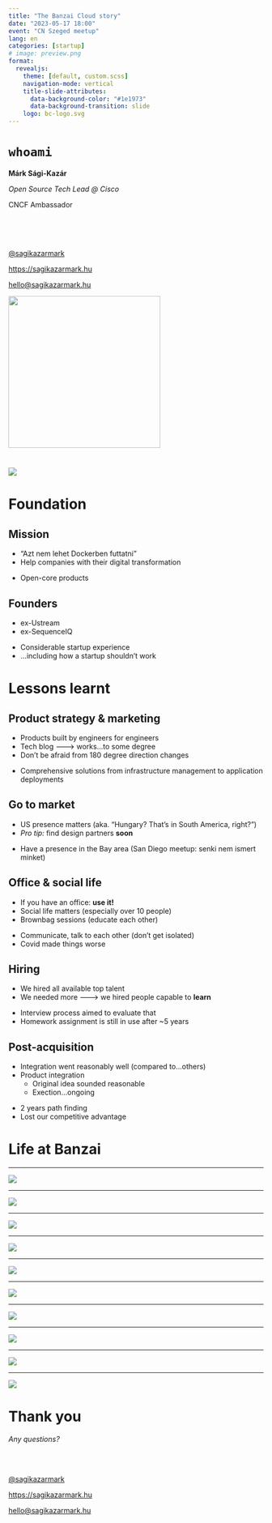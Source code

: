 ```yaml
---
title: "The Banzai Cloud story"
date: "2023-05-17 18:00"
event: "CN Szeged meetup"
lang: en
categories: [startup]
# image: preview.png
format:
  revealjs:
    theme: [default, custom.scss]
    navigation-mode: vertical
    title-slide-attributes:
      data-background-color: "#1e1973"
      data-background-transition: slide
    logo: bc-logo.svg
---
```


# `whoami`

**Márk Sági-Kazár**

_Open Source Tech Lead @ Cisco_

CNCF Ambassador

<br>
<br>
<br>

[@sagikazarmark](https://twitter.com/sagikazarmark)

[https://sagikazarmark.hu](https://sagikazarmark.hu)

[hello@sagikazarmark.hu](mailto:hello@sagikazarmark.hu)

![](assets/cncf-ambassador-spring-2023.png){.absolute top=0 right=0 width="300"}

# {#timeline .nostretch}

![](assets/timeline.svg){fig-align="center"}

# Foundation

## Mission

- "Azt nem lehet Dockerben futtatni"
- Help companies with their digital transformation

::: {.notes}
- Open-core products
:::

## Founders

- ex-Ustream
- ex-SequenceIQ

::: {.notes}
- Considerable startup experience
- ...including how a startup shouldn't work
:::

# Lessons learnt

## Product strategy & marketing

- Products built by engineers for engineers
- Tech blog 🡒 works...to some degree
- Don't be afraid from 180 degree direction changes

::: {.notes}
- Comprehensive solutions from infrastructure management to application deployments
:::

## Go to market

- US presence matters (aka. "Hungary? That's in South America, right?")
- _Pro tip:_ find design partners **soon**

::: {.notes}
- Have a presence in the Bay area (San Diego meetup: senki nem ismert minket)
:::

## Office & social life

- If you have an office: **use it!**
- Social life matters (especially over 10 people)
- Brownbag sessions (educate each other)

::: {.notes}
- Communicate, talk to each other (don't get isolated)
- Covid made things worse
:::

## Hiring

- We hired all available top talent
- We needed more 🡒 we hired people capable to **learn**

::: {.notes}
- Interview process aimed to evaluate that
- Homework assignment is still in use after ~5 years
:::

## Post-acquisition

- Integration went reasonably well (compared to...others)
- Product integration
  - Original idea sounded reasonable
  - Exection...ongoing

::: {.notes}
- 2 years path finding
- Lost our competitive advantage
:::

# Life at Banzai

---

![](assets/office1.jpg)

---

![](assets/office2.jpg)

---

![](assets/office3.jpg)

---

![](assets/fuel1.jpg)

---

![](assets/fuel2.jpg)

---

![](assets/conf.jpg)

---

![](assets/social.jpg)

---

![](assets/sleep1.jpg)

---

![](assets/sleep2.jpg)

---

![](assets/acquisition.jpg)

# Thank you

_Any questions?_

<br>
<br>

[@sagikazarmark](https://twitter.com/sagikazarmark)

[https://sagikazarmark.hu](https://sagikazarmark.hu)

[hello@sagikazarmark.hu](mailto:hello@sagikazarmark.hu)
